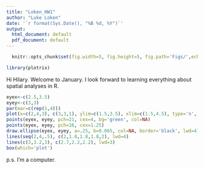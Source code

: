 ```yaml
---
title: "Loken_HW1"
author: "Luke Loken"
date: '`r format(Sys.Date(), "%B %d, %Y")`'
output:
  html_document: default
  pdf_document: default
---
```



```r
  knitr::opts_chunk$set(fig.width=5, fig.height=5, fig.path='Figs/',echo = TRUE)
```
  
```r
library(plotrix)
```
  
Hi Hilary. Welcome to January. I look forward to learning everything about spatial analyses in R. 

```r
eyex<-c(2.5,3.5)
eyey<-c(3,3)
par(mar=c(rep(1,4)))
plot(x=c(2,4,3), c(3,3,1), ylim=c(1.5,3.5), xlim=c(1.5,4.5), type='n', axes=F, xlab='', ylab='')
points(eyex, eyey, pch=21, cex=4, bg='green', col=NA)
points(eyex, eyey, pch=16, cex=1.25)
draw.ellipse(eyex, eyey, a=.25, b=0.065, col=NA, border='black', lwd=4)
lines(seq(2,4,.5), c(2,1.8,1.8,1.8,2), lwd=4)
lines(c(3,3.2,3), c(2.7,2.2,2.2), lwd=3)
box(which='plot')

```

p.s. I'm a computer. 


